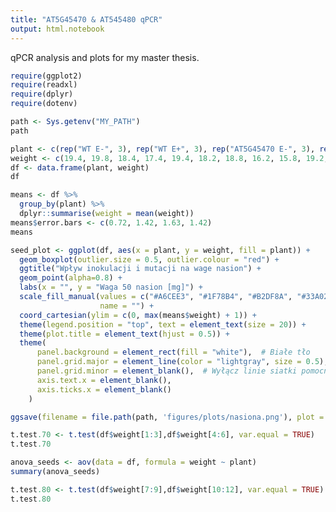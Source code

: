 ```yaml
---
title: "AT5G45470 & AT545480 qPCR"
output: html.notebook
---
```


qPCR analysis and plots for my master thesis.

```r
require(ggplot2)
require(readxl)
require(dplyr)
require(dotenv)
```

```r
path <- Sys.getenv("MY_PATH")
path
```

```r
plant <- c(rep("WT E-", 3), rep("WT E+", 3), rep("AT5G45470 E-", 3), rep("AT5G45470 E+", 3))
weight <- c(19.4, 19.8, 18.4, 17.4, 19.4, 18.2, 18.8, 16.2, 15.8, 19.2, 16.4, 18.1)
df <- data.frame(plant, weight)
df
```

```r
means <- df %>%
  group_by(plant) %>% 
  dplyr::summarise(weight = mean(weight))
means$error.bars <- c(0.72, 1.42, 1.63, 1.42)
means

seed_plot <- ggplot(df, aes(x = plant, y = weight, fill = plant)) +
  geom_boxplot(outlier.size = 0.5, outlier.colour = "red") +
  ggtitle("Wpływ inokulacji i mutacji na wage nasion") +
  geom_point(alpha=0.8) +
  labs(x = "", y = "Waga 50 nasion [mg]") +
  scale_fill_manual(values = c("#A6CEE3", "#1F78B4", "#B2DF8A", "#33A02C"),
                    name = "") +
  coord_cartesian(ylim = c(0, max(means$weight) + 1)) + 
  theme(legend.position = "top", text = element_text(size = 20)) +
  theme(plot.title = element_text(hjust = 0.5)) +
  theme(
      panel.background = element_rect(fill = "white"),  # Białe tło
      panel.grid.major = element_line(color = "lightgray", size = 0.5), # Szare linie siatki
      panel.grid.minor = element_blank(),  # Wyłącz linie siatki pomocniczej
      axis.text.x = element_blank(),
      axis.ticks.x = element_blank()
    )

```

```r
ggsave(filename = file.path(path, 'figures/plots/nasiona.png'), plot = seed_plot, width = 12, height = 8)
```

```r
t.test.70 <- t.test(df$weight[1:3],df$weight[4:6], var.equal = TRUE)
t.test.70
```

```r
anova_seeds <- aov(data = df, formula = weight ~ plant)
summary(anova_seeds)
```

```r
t.test.80 <- t.test(df$weight[7:9],df$weight[10:12], var.equal = TRUE)
t.test.80
```
